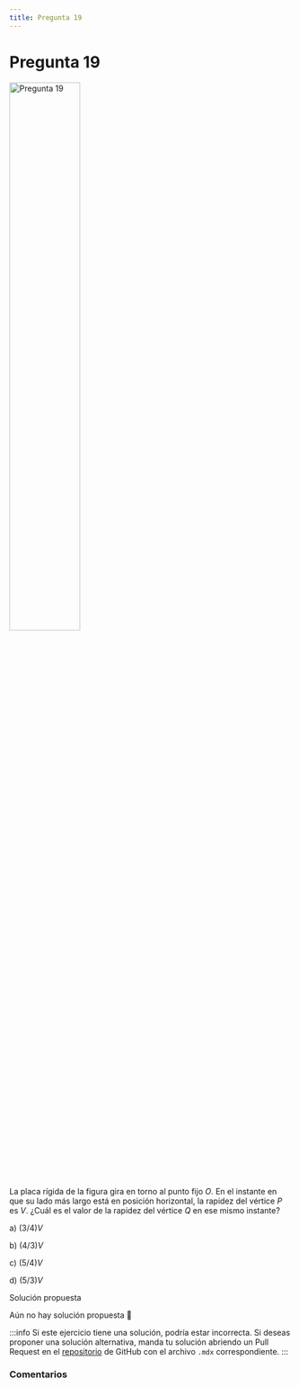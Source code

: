 ```yaml
---
title: Pregunta 19
---
```



# Pregunta 19

<Image
  src="science/dynamics/exercises/2024-2/p19/image.png"
  alt="Pregunta 19"
  width="50%"
/>

La placa rígida de la figura gira en torno al punto fijo $O$. En el instante en que su lado más largo está en posición horizontal, la rapidez del vértice $P$ es $V$. ¿Cuál es el valor de la rapidez del vértice $Q$ en ese mismo instante?

a) $(3 / 4) V$

b) $(4 / 3) V$

c) $(5 / 4) V$

d) $(5 / 3) V$

<MDXDetails>
<summary>Solución propuesta</summary>

Aún no hay solución propuesta 🥲

:::info
Si este ejercicio tiene una solución, podría estar incorrecta. Si deseas proponer una solución alternativa, manda tu solución abriendo
un Pull Request en el [repositorio](https://github.com/crow-rojas/apuntes-fundamentals/pulls) de GitHub con el archivo
`.mdx` correspondiente.
:::

</MDXDetails>

### Comentarios

<Disqus
  url="https://crow-rojas.github.io/apuntes-fundamentals/docs/science/dynamics/exercises/2024-2/p19"
  identifier="docs/science/dynamics/exercises/2024-2/p19"
  title="2024-2 Dinámica - Pregunta 19"
/>
